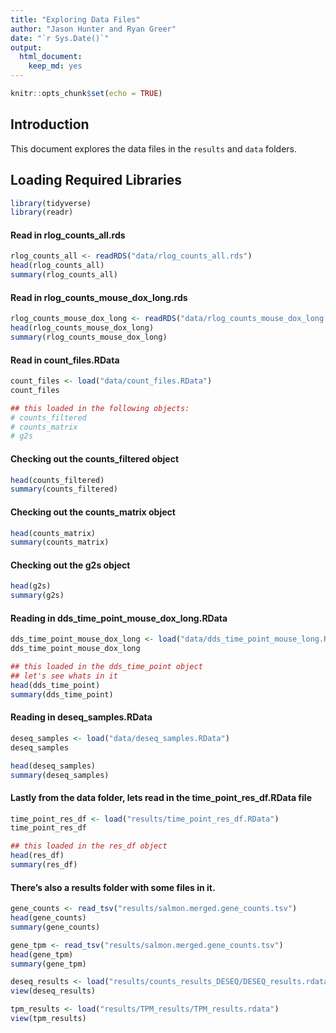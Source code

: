 ```yaml
---
title: "Exploring Data Files"
author: "Jason Hunter and Ryan Greer"
date: "`r Sys.Date()`"
output: 
  html_document:
    keep_md: yes
---
```


```r
knitr::opts_chunk$set(echo = TRUE)
```

## Introduction

This document explores the data files in the `results` and `data` folders.

## Loading Required Libraries
```r
library(tidyverse)
library(readr)
```

#### Read in rlog_counts_all.rds

```r
rlog_counts_all <- readRDS("data/rlog_counts_all.rds")
head(rlog_counts_all)
summary(rlog_counts_all)
```

#### Read in rlog_counts_mouse_dox_long.rds
```r
rlog_counts_mouse_dox_long <- readRDS("data/rlog_counts_mouse_dox_long.rds")
head(rlog_counts_mouse_dox_long)
summary(rlog_counts_mouse_dox_long)
```

#### Read in count_files.RData
```r
count_files <- load("data/count_files.RData")
count_files

## this loaded in the following objects:
# counts_filtered
# counts_matrix
# g2s
```

#### Checking out the counts_filtered object
```r
head(counts_filtered)
summary(counts_filtered)
```

#### Checking out the counts_matrix object
```r
head(counts_matrix)
summary(counts_matrix)
```

#### Checking out the g2s object
```r
head(g2s)
summary(g2s)
```

#### Reading in dds_time_point_mouse_dox_long.RData
```r
dds_time_point_mouse_dox_long <- load("data/dds_time_point_mouse_long.RData")
dds_time_point_mouse_dox_long

## this loaded in the dds_time_point object
## let's see whats in it
head(dds_time_point)
summary(dds_time_point)
```

#### Reading in deseq_samples.RData
```r
deseq_samples <- load("data/deseq_samples.RData")
deseq_samples

head(deseq_samples)
summary(deseq_samples)
```

#### Lastly from the data folder, lets read in the time_point_res_df.RData file
```r
time_point_res_df <- load("results/time_point_res_df.RData")
time_point_res_df

## this loaded in the res_df object
head(res_df)
summary(res_df)
```

#### There's also a results folder with some files in it.
```r
gene_counts <- read_tsv("results/salmon.merged.gene_counts.tsv")
head(gene_counts)
summary(gene_counts)
```

```r
gene_tpm <- read_tsv("results/salmon.merged.gene_counts.tsv")
head(gene_tpm)
summary(gene_tpm)
```

```r
deseq_results <- load("results/counts_results_DESEQ/DESEQ_results.rdata")
view(deseq_results)
```

```r
tpm_results <- load("results/TPM_results/TPM_results.rdata")
view(tpm_results)
```


